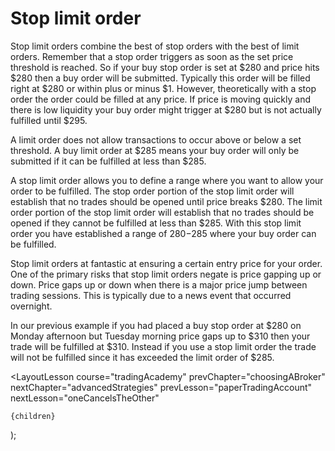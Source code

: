 
# Stop limit order

Stop limit orders combine the best of stop orders with the best of limit orders. Remember that a stop order triggers as soon
as the set price threshold is reached. So if your buy stop order is set at $280 and price hits $280 then a buy order will
be submitted. Typically this order will be filled right at $280 or within plus or minus $1. However, theoretically with a stop
order the order could be filled at any price. If price is moving quickly and there is low liquidity your buy order might trigger
at $280 but is not actually fulfilled until $295.

A limit order does not allow transactions to occur above or below a set threshold. A buy limit order at $285 means your buy
order will only be submitted if it can be fulfilled at less than $285.

A stop limit order allows you to define a range where you want to allow your order to be fulfilled. The stop order portion of
the stop limit order will establish that no trades should be opened until price breaks $280. The limit order portion of the
stop limit order will establish that no trades should be opened if they cannot be fulfilled at less than $285. With this stop
limit order you have established a range of $280-$285 where your buy order can be fulfilled.

Stop limit orders at fantastic at ensuring a certain entry price for your order. One of the primary risks that stop limit
orders negate is price gapping up or down. Price gaps up or down when there is a major price jump between trading sessions.
This is typically due to a news event that occurred overnight.

In our previous example if you had placed a buy stop order at $280 on Monday afternoon
but Tuesday morning price gaps up to $310 then your trade will be fulfilled at $310. Instead if you use a stop limit order
the trade will not be fulfilled since it has exceeded the limit order of $285.

  <LayoutLesson
    course="tradingAcademy"
    prevChapter="choosingABroker"
    nextChapter="advancedStrategies"
    prevLesson="paperTradingAccount"
    nextLesson="oneCancelsTheOther"
  >
    {children}
  </LayoutLesson>
);
